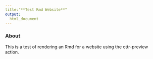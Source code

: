 ```yaml
---
title:"**Test Rmd Website**"
output:
  html_document
---
```


### **About**

This is a test of rendering an Rmd for a website using the ottr-preview action.

